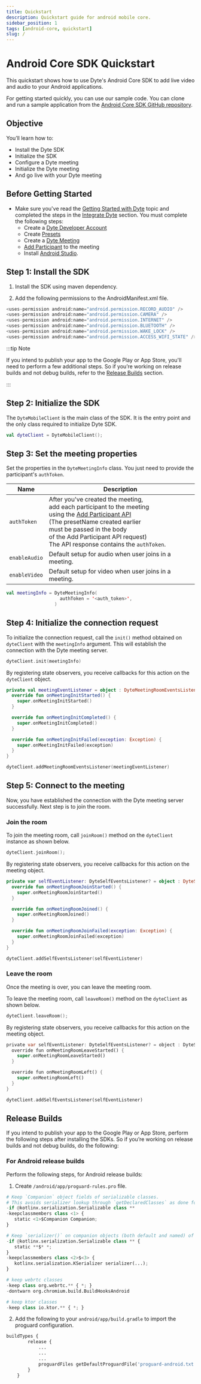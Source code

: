 ```yaml
---
title: Quickstart
description: Quickstart guide for android mobile core.
sidebar_position: 1
tags: [android-core, quickstart]
slug: /
---
```



# Android Core SDK Quickstart

This quickstart shows how to use Dyte's Android Core SDK to add live video and
audio to your Android applications.

For getting started quickly, you can use our sample code. You can clone and run
a sample application from the
[Android Core SDK GitHub repository](https://github.com/dyte-in/mobile-core-sample-android).

## Objective

You’ll learn how to:

- Install the Dyte SDK
- Initialize the SDK
- Configure a Dyte meeting
- Initialize the Dyte meeting
- And go live with your Dyte meeting

## Before Getting Started

- Make sure you've read the
  [Getting Started with Dyte](https://docs.dyte.io/getting-started) topic and
  completed the steps in the
  [Integrate Dyte](https://docs.dyte.io/getting-started#integrate-dyte) section.
  You must complete the following steps:
  - Create a [Dyte Developer Account](https://dev.dyte.io/)
  - Create [Presets](https://dev.dyte.io/roles-presets)
  - Create a
    [Dyte Meeting](https://docs.dyte.io/api/?v=v2#/operations/create_meeting)
  - [Add Participant](https://docs.dyte.io/api/?v=v2#/operations/add_participant)
    to the meeting
  - Install [Android Studio](https://developer.android.com/studio).

## Step 1: Install the SDK

1. Install the SDK using maven dependency.

<AndroidCoreLatestInstallation />

2. Add the following permissions to the AndroidManifest.xml file.

```python
<uses-permission android:name="android.permission.RECORD_AUDIO" />
<uses-permission android:name="android.permission.CAMERA" />
<uses-permission android:name="android.permission.INTERNET" />
<uses-permission android:name="android.permission.BLUETOOTH" />
<uses-permission android:name="android.permission.WAKE_LOCK" />
<uses-permission android:name="android.permission.ACCESS_WIFI_STATE" />
```

:::tip Note

If you intend to publish your app to the Google Play or App Store, you'll need
to perform a few additional steps. So if you’re working on release builds and
not debug builds, refer to the [Release Builds](#release-builds) section.

:::

## Step 2: Initialize the SDK

The `DyteMobileClient` is the main class of the SDK. It is the entry point and
the only class required to initialize Dyte SDK.

```kotlin
val dyteClient = DyteMobileClient();
```

## Step 3: Set the meeting properties

Set the properties in the `DyteMeetingInfo` class. You just need to provide the
participant's `authToken`.

| Name          | Description                                                                                                                                                                                                                                                                                                                                   |
| ------------- | --------------------------------------------------------------------------------------------------------------------------------------------------------------------------------------------------------------------------------------------------------------------------------------------------------------------------------------------- |
| `authToken`   | After you've created the meeting, <br/> add each participant to the meeting <br/> using the [Add Participant API](https://docs.dyte.io/api?v=v2#/operations/add_participant)<br/> (The presetName created earlier <br/> must be passed in the body <br/> of the Add Participant API request) <br/> The API response contains the `authToken`. |
| `enableAudio` | Default setup for audio when user joins in a meeting.                                                                                                                                                                                                                                                                                         |
| `enableVideo` | Default setup for video when user joins in a meeting.                                                                                                                                                                                                                                                                                         |

```kotlin
val meetingInfo = DyteMeetingInfo(
                    authToken = '<auth_token>',
                  )
```

## Step 4: Initialize the connection request

To initialize the connection request, call the `init()` method obtained on
`dyteClient` with the `meetingInfo` argument. This will establish the connection
with the Dyte meeting server.

```kotlin
dyteClient.init(meetingInfo)
```

By registering state observers, you receive callbacks for this action on the
`dyteClient` object.

```kotlin
private val meetingEventListener = object : DyteMeetingRoomEventsListener {
  override fun onMeetingInitStarted() {
    super.onMeetingInitStarted()
  }

  override fun onMeetingInitCompleted() {
    super.onMeetingInitCompleted()
  }

  override fun onMeetingInitFailed(exception: Exception) {
    super.onMeetingInitFailed(exception)
  }
}

dyteClient.addMeetingRoomEventsListener(meetingEventListener)
```

## Step 5: Connect to the meeting

Now, you have established the connection with the Dyte meeting server
successfully. Next step is to join the room.

### Join the room

To join the meeting room, call `joinRoom()` method on the `dyteClient` instance
as shown below.

```kotlin
dyteClient.joinRoom();
```

By registering state observers, you receive callbacks for this action on the
meeting object.

```kotlin
private var selfEventListener: DyteSelfEventsListener? = object : DyteSelfEventsListener {
  override fun onMeetingRoomJoinStarted() {
    super.onMeetingRoomJoinStarted()
  }

  override fun onMeetingRoomJoined() {
    super.onMeetingRoomJoined()
  }

  override fun onMeetingRoomJoinFailed(exception: Exception) {
    super.onMeetingRoomJoinFailed(exception)
  }
}

dyteClient.addSelfEventsListener(selfEventListener)
```

### Leave the room

Once the meeting is over, you can leave the meeting room.

To leave the meeting room, call `leaveRoom()` method on the `dyteClient` as
shown below.

```kotlin
dyteClient.leaveRoom();
```

By registering state observers, you receive callbacks for this action on the
meeting object.

```dart
private var selfEventListener: DyteSelfEventsListener? = object : DyteSelfEventsListener {
  override fun onMeetingRoomLeaveStarted() {
    super.onMeetingRoomLeaveStarted()
  }

  override fun onMeetingRoomLeft() {
    super.onMeetingRoomLeft()
  }
}

dyteClient.addSelfEventsListener(selfEventListener)
```

## Release Builds

If you intend to publish your app to the Google Play or App Store, perform the
following steps after installing the SDKs. So if you’re working on release
builds and not debug builds, do the following:

### For Android release builds

Perform the following steps, for Android release builds:

1. Create `/android/app/proguard-rules.pro` file.

```python
# Keep `Companion` object fields of serializable classes.
# This avoids serializer lookup through `getDeclaredClasses` as done for named companion objects.
-if @kotlinx.serialization.Serializable class **
-keepclassmembers class <1> {
   static <1>$Companion Companion;
}

# Keep `serializer()` on companion objects (both default and named) of serializable classes.
-if @kotlinx.serialization.Serializable class ** {
   static **$* *;
}
-keepclassmembers class <2>$<3> {
   kotlinx.serialization.KSerializer serializer(...);
}

# keep webrtc classes
-keep class org.webrtc.** { *; }
-dontwarn org.chromium.build.BuildHooksAndroid

# keep ktor classes
-keep class io.ktor.** { *; }

```

2. Add the following to your `android/app/build.gradle` to import the proguard
   configuration.

```python
buildTypes {
        release {
            ...
            ...
            ...
            proguardFiles getDefaultProguardFile('proguard-android.txt'), 'proguard-rules.pro'
        }
    }
```
